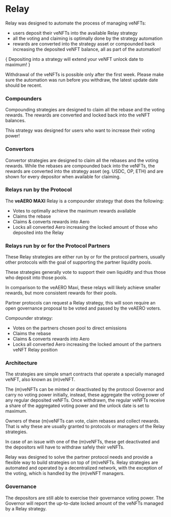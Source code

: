 
# Relay

Relay was designed to automate the process of managing veNFTs:

- users deposit their veNFTs into the available Relay strategy
- all the voting and claiming is optimally done by the strategy automation
- rewards are converted into the strategy asset or compounded back increasing
  the deposited veNFT balance, all as part of the automation!

<div className="pb-6 font-bold">
  {
    <Alert color="warning">
      Depositing into a strategy will extend your veNFT unlock date to maximum!
    </Alert>
  }
</div>

Withdrawal of the veNFTs is possible only after the first week. Please make
sure the automation was run before you withdraw, the latest update date
should be recent.

### Compounders

Compounding strategies are designed to claim all the rebase and the voting
rewards. The rewards are converted and locked back into the veNFT balances.

This strategy was designed for users who want to increase their voting power!

### Convertors

Convertor strategies are designed to claim all the rebases and the voting
rewards. While the rebases are compounded back into the veNFTs, the rewards
are converted into the strategy asset (eg. USDC, OP, ETH) and are shown
for every depositor when available for claiming.

### Relays run by the Protocol

The **veAERO MAXI** Relay is a compounder strategy that does the following:

- Votes to optimally achieve the maximum rewards available
- Claims the rebase
- Claims & converts rewards into Aero
- Locks all converted Aero increasing the locked amount of those who deposited into the Relay

### Relays run by or for the Protocol Partners

These Relay strategies are either run by or for the protocol partners,
usually other protocols with the goal of supporting the partner liquidity pools.

These strategies generally vote to support their own liquidity and
thus those who deposit into those pools.

In comparison to the veAERO Maxi, these relays will likely achieve smaller rewards,
but more consistent rewards for their pools.

Partner protocols can request a Relay strategy, this will soon require an open governance
proposal to be voted and passed by the veAERO voters.

Compounder strategy:

- Votes on the partners chosen pool to direct emissions
- Claims the rebase
- Claims & converts rewards into Aero
- Locks all converted Aero increasing the locked amount of the partners veNFT Relay position

### Architecture

The strategies are simple smart contracts that operate a specially managed
veNFT, also known as (m)veNFT.

The (m)veNFTs can be minted or deactivated by the protocol Governor and carry
no voting power initially, instead, these aggregate the voting power of any
regular deposited veNFTs. Once withdrawn, the regular veNFTs receive a share of
the aggregated voting power and the unlock date is set to maximum.

Owners of these (m)veNFTs can vote, claim rebases and collect rewards. That is
why these are usually granted to protocols or managers of the Relay strategies.

In case of an issue with one of the (m)veNFTs, these get deactivated and the
depositors will have to withdraw safely their veNFTs.

Relay was designed to solve the partner protocol needs and provide a flexible
way to build strategies on top of (m)veNFTs. Relay strategies are automated and
operated by a decentralized network, with the exception of the voting, which is
handled by the (m)veNFT managers.

### Governance

The depositors are still able to exercise their governance voting power. The
Governor will report the up-to-date locked amount of the veNFTs managed by a
Relay strategy.
